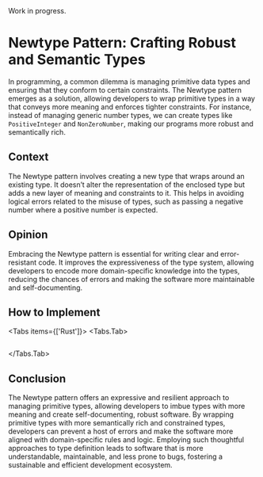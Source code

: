 
<Callout type="warning" emoji="⚠️">
  Work in progress.
</Callout>

# Newtype Pattern: Crafting Robust and Semantic Types

In programming, a common dilemma is managing primitive data types and ensuring that they conform to certain constraints. The Newtype pattern emerges as a solution, allowing developers to wrap primitive types in a way that conveys more meaning and enforces tighter constraints. For instance, instead of managing generic number types, we can create types like `PositiveInteger` and `NonZeroNumber`, making our programs more robust and semantically rich.

## Context

The Newtype pattern involves creating a new type that wraps around an existing type. It doesn’t alter the representation of the enclosed type but adds a new layer of meaning and constraints to it. This helps in avoiding logical errors related to the misuse of types, such as passing a negative number where a positive number is expected.

## Opinion

Embracing the Newtype pattern is essential for writing clear and error-resistant code. It improves the expressiveness of the type system, allowing developers to encode more domain-specific knowledge into the types, reducing the chances of errors and making the software more maintainable and self-documenting.

## How to Implement

<Tabs items={['Rust']}>
<Tabs.Tab>
```rust file=<rootDir>/domain/src/todolist_scalar.rs#L24-L37
```
</Tabs.Tab>
</Tabs>

## Conclusion

The Newtype pattern offers an expressive and resilient approach to managing primitive types, allowing developers to imbue types with more meaning and create self-documenting, robust software. By wrapping primitive types with more semantically rich and constrained types, developers can prevent a host of errors and make the software more aligned with domain-specific rules and logic. Employing such thoughtful approaches to type definition leads to software that is more understandable, maintainable, and less prone to bugs, fostering a sustainable and efficient development ecosystem.
